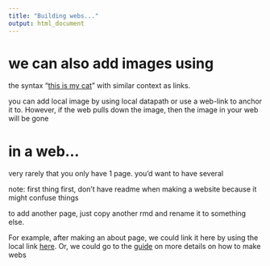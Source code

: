 ```yaml
---
title: "Building webs..."
output: html_document
---
```



# we can also add images using

the syntax "[this is my cat](https://www.youtube.com/watch?v=oHg5SJYRHA0)" with similar context as links.

you can add local image by using local datapath or use a web-link to anchor it to. However, if the web pulls down the image, then the image in your web will be gone

# in a web...

very rarely that you only have 1 page. you'd want to have several

note: first thing first, don't have readme when making a website because it might confuse things

to add another page, just copy another rmd and rename it to something else.

For example, after making an about page, we could link it here by using the local link [here](about.html). Or, we could go to the [guide](guide.html) on more details on how to make webs